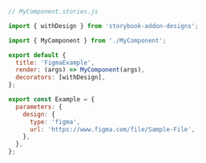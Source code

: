 ```js
// MyComponent.stories.js

import { withDesign } from 'storybook-addon-designs';

import { MyComponent } from './MyComponent';

export default {
  title: 'FigmaExample',
  render: (args) => MyComponent(args),
  decorators: [withDesign],
};

export const Example = {
  parameters: {
    design: {
      type: 'figma',
      url: 'https://www.figma.com/file/Sample-File',
    },
  },
};
```
